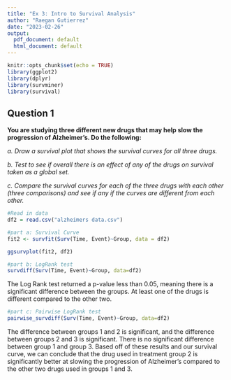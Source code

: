 ---
title: "Ex 3: Intro to Survival Analysis"
author: "Raegan Gutierrez"
date: "2023-02-26"
output:
  pdf_document: default
  html_document: default
---

```{r setup, include=FALSE}
knitr::opts_chunk$set(echo = TRUE)
library(ggplot2)
library(dplyr)
library(survminer)
library(survival)
```

## Question 1

**You are studying three different new drugs that may help slow the progression of Alzheimer’s.  Do the following:**

*a.	Draw a survival plot that shows the survival curves for all three drugs.*

*b.	Test to see if overall there is an effect of any of the drugs on survival taken as a global set.*

*c.	Compare the survival curves for each of the three drugs with each other (three comparisons) and see if any if the curves are different from each other.  *



```{r}
#Read in data 
df2 = read.csv("alzheimers data.csv")
```

```{r}
#part a: Survival Curve
fit2 <- survfit(Surv(Time, Event)~Group, data = df2)

ggsurvplot(fit2, df2)

```

```{r}
#part b: LogRank test
survdiff(Surv(Time, Event)~Group, data=df2)
```

The Log Rank test returned a p-value less than 0.05, meaning there is a significant difference between the groups. At least one of the drugs is different compared to the other two. 

```{r}
#part c: Pairwise LogRank test
pairwise_survdiff(Surv(Time, Event)~Group, data=df2)
```

The difference between groups 1 and 2 is significant, and the difference between groups 2 and 3 is significant. There is no significant difference between group 1 and group 3. Based off of these results and our survival curve, we can conclude that the drug used in treatment group 2 is significantly better at slowing the progression of Alzheimer’s compared to the other two drugs used in groups 1 and 3. 
